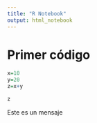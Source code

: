 ```yaml
---
title: "R Notebook"
output: html_notebook
---
```

# Primer código


```r
x=10
y=20
z=x+y
```
```r
z
```
Este es un mensaje
